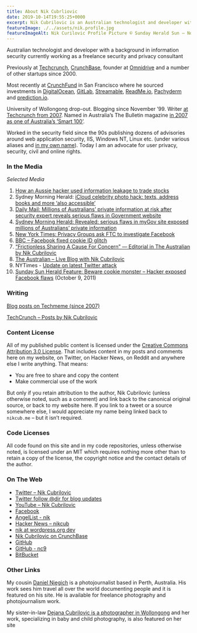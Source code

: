 ```yaml
---
title: About Nik Cubrliovic
date: 2019-10-14T19:55:25+0000
excerpt: Nik Cubrilovic is an Australian technologist and developer with a background in information security currently working as a freelance security and privacy consultant
featureImage: ./../assets/nik.profile.jpg
featureImageAlt: Nik Curilovic Profile Picture © Sunday Herald Sun – Not for reuse
---
```


Australian technologist and developer with a background in information security currently working as a freelance security and privacy consultant

Previously at [Techcrunch](http://www.techcrunch.com), [CrunchBase](http://www.crunchbase.com), founder at [Omnidrive](http://en.wikipedia.org/wiki/Omnidrive) and a number of other startups since 2000.

Most recently at [CrunchFund](https://www.crunchbase.com/organization/crunchfund) in San Francisco where he sourced investments in [DigitalOcean](https://www.crunchbase.com/organization/digitalocean), [GitLab](https://www.crunchbase.com/organization/gitlab-com), [Streamable](https://www.crunchbase.com/organization/streamable), [ReadMe.io](https://www.crunchbase.com/organization/readme-io), [Pachyderm](https://www.crunchbase.com/organization/pachyderm#/entity) and [prediction.io](https://www.crunchbase.com/organization/predictionio#/entity).

University of Wollongong drop-out. Blogging since November ’99. Writer [at Techcrunch from 2007](http://techcrunch.com/author/nik-cubrilovic/). Named in Australia’s The Bulletin magazine [in 2007 as one of Australia’s ‘Smart 100’](http://wayback.archive.org/web/*/http://bulletin.ninemsn.com.au/article.aspx?id=266916).

Worked in the security field since the 90s publishing dozens of advisories around web application security, IIS, Windows NT, Linux etc. (under various aliases and [in my own name](http://0day.today/author/21985)). Today I am an advocate for user privacy, security, civil and online rights.

### In the Media

*Selected Media*

1. [How an Aussie hacker used information leakage to trade stocks](http://www.itnews.com.au/news/how-an-aussie-hacker-used-information-leakage-to-trade-stocks-420171)
1. Sydney Morning Herald: [iCloud celebrity photo hack: texts, address books and more ‘also accessible’](http://www.smh.com.au/digital-life/consumer-security/icloud-celebrity-photo-hack-texts-address-books-and-more-also-accessible-20140903-10bov5.html)
1. [Daily Mail: Millions of Australians’ private information at risk after security expert reveals serious flaws in Government website](http://www.dailymail.co.uk/news/article-2629200/Millions-Australians-private-information-risk-security-expert-reveals-flaws-Government-website.html)
1. [Sydney Morning Herald: Revealed: serious flaws in myGov site exposed millions of Australians’ private information](http://www.smh.com.au/it-pro/security-it/revealed-serious-flaws-in-mygov-site-exposed-millions-of-australians-private-information-20140515-zrczw.html)
1. [New York Times: Privacy Groups ask FTC to investigate Facebook](http://bits.blogs.nytimes.com/2011/09/29/privacy-groups-ask-f-t-c-to-review-new-facebook-features/)
1. [BBC – Facebook fixed cookie ID glitch](http://www.bbc.co.uk/news/technology-15091674)
1. [“Frictionless Sharing A Cause For Concern” — Editorial in The Australian by Nik Cubrilovic](http://www.theaustralian.com.au/australian-it/opinion/frictionless-sharing-a-cause-for-concern/story-e6frgb0o-1226157574498)
1. [The Australian – Live Blog with Nik Cubrilovic](http://www.theaustralian.com.au/australian-it/live-blog-about-facebook-privacy-and-security-with-nik-cubrilovic-at-3pm-aest/story-e6frgakx-1226151189067)
1. NYTimes - [Update on latest Twitter attack](http://thelede.blogs.nytimes.com/2009/12/19/update-on-latest-attack-on-twitter/)
1. [Sunday Sun Herald Feature: Beware cookie monster – Hacker exposed Facebook flaws](https://www.facebook.com/photo.php?fbid=10150340347923820&amp;set=a.10150340347413820.357562.500073819&amp;type=3&amp;l=84607ef406&amp;theater) (October 9, 2011)

### Writing

[Blog posts on Techmeme (since 2007)](http://www.crunchbase.com/bloggerboard/tech/author/nik-cubrilovic)

[TechCrunch – Posts by Nik Cubrilovic](http://techcrunch.com/author/nik-cubrilovic/)

### Content License

All of my published public content is licensed under the [Creative Commons Attribution 3.0 License](http://creativecommons.org/licenses/by/3.0/). That includes content in my posts and comments here on my website, on Twitter, on Hacker News, on Reddit and anywhere else I write anything. That means:

- You are free to share and copy the content
- Make commercial use of the work

But only if you retain attribution to the author, Nik Cubrilovic (unless otherwise noted, such as a comment) and link back to the canonical original source, or back to my website here. If you link to a tweet or a source somewhere else, I would appreciate my name being linked back to `nikcub.me` – but it isn’t required.

### Code Licenses

All code found on this site and in my code repositories, unless otherwise noted, is licensed under an MIT which requires nothing more other than to retain a copy of the license, the copyright notice and the contact details of the author.

### On The Web

* [Twitter – Nik Cubrilovic](https://twitter.com/nikcub)
* [Twitter follow @dir for blog updates](https://twitter.com/dir)
* [YouTube – Nik Cubrilovic](https://youtube.com/nik)
* [Facebook](https://facebook.com/cubrilovic)
* [AngelList - nik](https://angel.co/nik)
* [Hacker News – nikcub](https://news.ycombinator.com/user?id=nikcub)
* [nik at wordpress.org dev](https://codex.wordpress.org/User:Nik)
* [Nik Cubrilovic on CrunchBase](https://www.crunchbase.com/person/nik-cubrilovic)
* [GitHub](https://github.com/nikcub)
* [GitHub - nc9](https://github.com/nc9)
* [BitBucket](https://bitbucket.org/nik)

### Other Links

My cousin [Daniel Njegich](http://www.danielnjegich.com/) is a photojournalist based in Perth, Australia. His work sees him travel all over the world documenting people and it is featured on his site. He is available for freelance photography and photojournalism work.

My sister-in-law [Dejana Cubrilovic is a photographer in Wollongong](http://www.dejanacubrilovic.com.au/) and her work, specializing in baby and child photography, is also featured on her site

